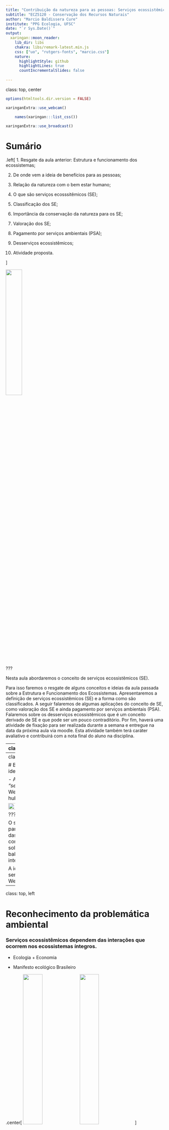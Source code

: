 ```yaml
---
title: "Contribuição da natureza para as pessoas: Serviços ecossistêmicos"
subtitle: "ECZ5120 - Conservação dos Recursos Naturais"
author: "Marcio Baldissera Cure"
institute: "PPG Ecologia, UFSC"
date: "`r Sys.Date()`"
output:
  xaringan::moon_reader:
    lib_dir: libs
    chakra: libs/remark-latest.min.js
    css: ["uo", "rutgers-fonts", "marcio.css"]
    nature:
      highlightStyle: github
      highlightLines: true
      countIncrementalSlides: false
      
---
```

class: top, center

```r
options(htmltools.dir.version = FALSE)
```

```r
xaringanExtra::use_webcam()
```

```r
	names(xaringan:::list_css())
```

```r
xaringanExtra::use_broadcast()
```

# Sumário

.left[
1. Resgate da aula anterior: Estrutura e funcionamento dos ecossistemas;

2. De onde vem a ideia de benefícios para as pessoas;

3. Relação da natureza com o bem estar humano;

4. O que são serviços ecosssitêmicos (SE);

3. Classificação dos SE;

4. Importância da conservação da natureza para os SE;

5. Valoração dos SE;

6. Pagamento por serviços ambientais (PSA);

7. Desserviços ecossistêmicos;

8. Atividade proposta.

]

<img width="32%" src="https://conhecimentocientifico.r7.com/wp-content/uploads/2019/07/polinizacao-formas-tipos-agentes-polinizadores-autopolinizacao-1.jpg"/>

???

Nesta aula abordaremos o conceito de serviços ecossistêmicos (SE).

Para isso faremos o resgate de alguns conceitos e ideias da aula passada sobre a Estrutura e Funcionamento dos Ecossistemas.
Apresentaremos a definição de serviços ecossistêmicos (SE) e a forma como são classificados. A seguir falaremos de algumas aplicações do conceito de SE, como valoração dos SE e ainda pagamento por serviços ambientais (PSA). Falaremos sobre os desserviços ecossistêmicos que é um conceito derivado de SE e que pode ser um pouco contraditório. Por fim, haverá uma atividade de fixação para ser realizada durante a semana e entregue na data da próxima aula via moodle. Esta atividade também terá caráter avaliativo e contribuirá com a nota final do aluno na disciplina.

---
class: top, center

# Resgatando conceitos

pull-left[

1. Ecosssitema;

2. Interações ecológicas;

3. Atributos funcionais;

4. Fluxos de massa e energia;

5. Propriedades emergentes.

]


```r
knitr::include_graphics("https://static.todamateria.com.br/upload/fa/to/fatoresbioticoseabioticos.jpg")
```
]

- Qualitative stability in model ecosystems - Robert May (1973) - *Ecology*

https://sci-hub.se/https://www.jstor.org/stable/1935352

???

Na aula passada, vimos que ecossistemas são um nível de organização ecológico dinâmico e complexo. Ele é complexo porque é formado por múltiplos elementos bióticos e abióticos (i.e. seres vivos e elementos não vivos) que interagem entre si. É dinâmico porque muda com o tempo. Estas interações são determinadas pelos atributos funcionais, que são características morfológicas, fisiológicas e comportamentais. Tamanho da nadadeira de um peixe é um atributo relacionado com sua mobilidade, por exemplo. A mobilidade vai determinar o tipo de alimento que o peixe vai conseguir capturar. Atributos fisiológicos também são importantes, como o metabolismo de substâncias tóxicas por animais e por plantas, que serão determinantes tanto para a sobrevivência de determinada espécie como para a recuperação de um ambiente degradado. Sendo assim, diferentes atributos vão permitir diferentes interações com o ambiente e com os outros seres vivos.

Da mesma forma que as condições do ambiente determinam a composição de atributos das espécies que formam um ecossistema, a composição de atributos também determina as condições abióticas locais. Por exemplo, as árvores são como bombas d'água naturais. Através de seus vasos, que vão das raízes até as folhas, elas tiram a água do solo e jogam para a atmosfera. É um processo passivo que depende basicamente da diferença de pressão entre as raízes e a superfície das folhas. Como as árvores não gastam energia, a eficiência no uso da água é bem baixa. Elas aproveitam, aproximadamente 5 % da água que elas retiram do solo, o resto é perdido para a atmosfera. A água "perdida" para a atmosfera será reciclada através de chuvas locais ou regionais e, parte dela, será reaproveitada pelas plantas. Sendo assim, os produtos da interação entre o solo, a atmosfera e as plantas vão depender de características das plantas, como por exemplo tamanho das folhas, espessura dos vasos, altura das árvores, entre outros. Desta forma, um local com mais espécies também terá uma maior diversidade de atributos funcionais, o que por sua vez permitirá uma maior interação entre os elementos do ecossistema e garantirá maior eficiência no aproveitamento dos recursos que culminará em maior variedade de funções ecossistêmicas e em mecanismos de auto regulação.

---
class: top, center

# Benefícios aos seres humanos!
### Mas de onde veio essa ideia?

- A ideia de SE surgiu na década de 1970, com o nome de *"serviços da natureza"* em um artigo publicado por Walter Westman, na Science, em 1977. https://sci-hub.se/https://science.sciencemag.org/content/197/4307/960

<img width="52%" src="https://www.twincities.com/wp-content/uploads/2015/11/20130213__walterwestman.jpg?w=427"/>

???

O ser humano é um ser natural, ou seja, ele é um ser que faz parte da natureza. Assim como os outros animais, ele depende das condições e recursos naturais para sobreviver. Estas condições e recursos como água potável, comida, oxigênio, solos férteis, clima regulado, ciclos biogeoquímicos balanceados, etc, são as funções do ecossistema, frutos das interações. 

A ideia de SE surgiu na década de 1970, com o nome de serviços da natureza em um artigo publicado por Walter Westman, na Science, em 1977.

---
class: top, left

# Reconhecimento da problemática ambiental

### Serviços ecossistêmicos dependem das interações que ocorrem nos ecossistemas íntegros.

- Ecologia + Economia

- Manifesto ecológico Brasileiro

.center[
<img width="35%" src="https://static.dw.com/image/434918_4.jpg"/>
<img width="35%" src="https://d1pkzhm5uq4mnt.cloudfront.net/imagens/capas/_0e9766bdfa76b54820e5980e991cf429ff873674.jpg"/>
]

???

Entretanto, a ideia de que a natureza suporta o bem estar humano já vinha sendo discutida há décadas sob o olhar utilitarista dos recursos naturais, principalmente após a segunda metade do século XX em que se intensificaram os impactos ambientais e os danos ficaram mais evidentes. No mesmo período, com o avanço da ciência ecológica, especialmente de estudos de ecossistemas, o valor intrínseco dos elementos da natureza e a sua importância para o ser humano também ganhou visibilidade. O conceito de serviços ecossistêmicos tem sua origem em duas disciplinas irmãs: economia e ecologia. As duas possuem o mesmo prefixo "eco" ou, do Grego "oikos", que significa "casa". Enquanto ecologia usa o sufixo "logia", que significa "estudo" ou "conhecimento", a economia usa "nomia", que quer dizer "organização" ou "gestão". Dessa forma, antes de gerir a casa, devemos conhecê-la. Gerir sem conhecer é arriscado, é como andar no escuro.

---
class: top, center

# Millenium Ecosystem assessment

- Acessa as consequencias das mudanças nos ecossistemas para o bem estar humano e qualidade de vida. (1360 especialistas em todo o mundo)

```r
knitr::include_graphics("./img/gene-fig-4.3-matrix.jpg")
```

https://library.wur.nl/WebQuery/wurpubs/326575

???

O MEA foi criado com o objetivo de entender as consequencias das mudanças no ecossisema para o bem estar humano, visando a qualidade de vida. Foi uma iniciativa de produção e compilação de informações com a participação de mais de 1360 colaboradores.

---
class: top, center

# O que são serviços ecossistêmicos (SE)


.left[

- Propriedades emergentes dos ecossistemas;

- Benefícios diretos e indiretos proporcionados pela natureza ao seres humanos;

- Sustentam a vida humana e sua cultura.

]

```r
knitr::include_graphics("https://www.xamanismo.com.br/wp-content/uploads/2019/11/GAIA-87-239x300.jpg")
```
.center[Ilustração da deusa Gaia sustentando a vida humana.]

???

Os chamados SERVIÇOS ECOSSISTÊMICOS são benefícios diretos e indiretos prestados ao ser humano pela natureza e são fundamentais para sobrevivência e cultura humana. Segundo o MEA (2005), os SE estão intimamente relacionados com o bem estar humano e com a qualidade de vida. 


---
class: top, left
# Relação da natureza com o bem estar humano

```r
knitr::include_graphics("https://www.researchgate.net/publication/257744152/figure/fig3/AS:267815852703757@1440863683207/Millennium-ecosystem-assessment-MA-overview-diagram.png")
```


---
class: top, center

# Confusão de conceitos: 

.left[
- Lei Federal 14.119/21

- Contribuição da Natureza para as pessoas (BPBES)

- Consideração da diversidade de percepções e modelos culturais e sociais.
]

<img width="32%" src="https://upload.wikimedia.org/wikipedia/commons/thumb/c/cf/Alfred_Jacob_Miller_-_Hunting_Buffalo_-_Walters_371940190.jpg/1024px-Alfred_Jacob_Miller_-_Hunting_Buffalo_-_Walters_371940190.jpg"/>
<img width="32%" src="https://upload.wikimedia.org/wikipedia/commons/5/5a/Bison_skull_pile-restored.jpg"/>
<img width="23%" src="https://www.blogblog.com/1kt/watermark/body_background_navigator.png"/>

???

Há também grande discussão em relação ao termo serviços ambientais. Muitos autores costumam usar como sinônimo de serviços ecossistêmicos. Entretanto o MMA (2021) define serviços ambientais como ações por parte dos seres humanos para melhorar os serviços ecossitêmicos. É sempre bom atentar para definições.

---
class: top, center
# CLASSIFICAÇÃO DOS SEs

## Serviços de provisão

### Engloba elementos da natureza consumidos pelos seres humanos.

- Alimentos;

- Matérias primas;

- Combustíveis;

- Recursos medicinais;

- Água potável


<img width="32%" src="https://static.escolakids.uol.com.br/conteudo_legenda/ebb317cb12e9140b62a62a18ce5b9a55.jpg"/>
<img width="32%" src="https://i1.wp.com/blog.observagastronomia.com.br/wp-content/uploads/2021/06/Captura-de-Tela-2021-06-25-as-11.21.51.png?resize=691%2C500"/>
<img width="32%" src="https://publisher-publish.s3.eu-central-1.amazonaws.com/pb-brasil247/swp/jtjeq9/media/20180710140756_d0ea8ca8e15ac03c9eb453c72187003213c8d1694e2ea03683ab8e2e43777058.jpeg"/>

???

Os serviços ecossistêmicos podem ser classificados de diferentes formas. O framework adotado pelo Millennium Ecosystem Assessment (MEA, 2005) e divide os serviços ecossistêmicos em quatro tipos: Serviços de provisão, serviços de regulação, serviços de suporte e serviços culturais. 

Os serviços de provisão são todos aqueles que provêm elementos utilizados pelo ser humano, como matérias primas, alimentos, água e medicamentos. 

---
class: top, center

# Serviços culturais

.left[
## Benefícios não materiais que os ecossistemas fornecem.

- Recreação;

- Turismo;

- Inspiração artística;

- Inspiração espiritual.]

.center[
<img width="32%" src="https://media-cdn.tripadvisor.com/media/photo-s/0c/3c/8a/4a/contemplando-a-paisagem.jpg"/>
<img width="32%" src="https://oempregoeseucom.files.wordpress.com/2020/05/boleadeiras-2.jpg"/>
<img width="30%" src="https://www.dicionarioinformal.com.br/image/b/1769.jpg"/>
]

???

 Os serviços culturais, são aqueles relacionados com a contemplação da paisagem, com recreação, com inspiração artística e influências religiosas. 

---
class: top, center

# Serviços de Regulação

.left[
## Englobam as funções ecossistêmicas que regulam as condições ambientais apropriadas para a existência e bem estar humano.


- Prevenção de erosão;

- Purificação da água;

- Controle de pragas

- Amortecimento de eventos climáticos extremos]

<img width="38%" src="http://s2.glbimg.com/IeH1XSroIm2nLkHJrsR2SRAJICw=/620x465/s.glbimg.com/jo/g1/f/original/2013/09/17/mangue_1.jpg"/>
<img width="38%" src="http://3.bp.blogspot.com/-G0ymDasfxpQ/U0k5AiTxK8I/AAAAAAAAAMM/zSv_AnsjWeE/s1600/mangue+5.jpg"/>

???

Os serviços de regulação garantem a regulação climática, regulação de doenças e a purificação da água.

---
class: top, center


# Serviço de Suporte

.left[
## São serviços necessários para que os outros serviços existam.

- Formação dos solos;

- Ciclagem de nutrientes;

- Produção de oxigênio;

- Polinização
]
<img width="40%" src="https://www.coladaweb.com/wp-content/uploads/2017/09/20170906-polinizacao.jpg"/>
<img width="45%" src="https://revistapesquisa.fapesp.br/wp-content/uploads/2019/11/018-029_capa-amazonia-1_285-5-1140px.jpg"/>

???

Já os serviços de suporte, suportam todos os outros e são relacionados com a ciclagem de nutrientes, com a formação dos solos, dispersão de sementes e com a produtividade primária, por exemplo. 

---
class: top, center
# IPBES - Plataforma intergovernamental para a biodiversidade e serviços ecossistêmicos

- Criada em 2012 com a missão de estreitar a relação da ciência com as políticas de conservação da biodiversidade para o bem estar humano e desenvolvimento sustentável.

<img width="22%" src="https://encrypted-tbn0.gstatic.com/images?q=tbn:ANd9GcTBTQ2ow4JXGWpnodcJ-nMS0lVmGJMhM_KrYrTRc50Qo0U4Uj2qfxGFrKyTFQdE_w_y2c8&usqp=CAU"/>
<img width="22%" src="https://encrypted-tbn0.gstatic.com/images?q=tbn:ANd9GcSuVtmfshwlrg-b05d2z99et_W1qOBK2UIlCxmcR7P4cFxqCLDQ-eBDVx89BNCcA9BIoCE&usqp=CAU"/>
<img width="22%" src="https://encrypted-tbn0.gstatic.com/images?q=tbn:ANd9GcSdks2wuQi7nHZjNIGWVq7gIBgwPJGj7Etl0QMkMhCCFeQx3P3u0ThUXzV7wnzg9x7qvak&usqp=CAU"/>
<img width="22%" src="https://encrypted-tbn0.gstatic.com/images?q=tbn:ANd9GcR0IMg5VdYMgyFBHq20Rge7NVPiHu10mw1vwzFYuyz-l5fnRMwhGsqfbZHYbYZuLupLsIo&usqp=CAU"/>


???

Atualmente, na esteira do MEA e IPCC, o IPBES (Plataforma Intergovernamental para a Biodiversidade e Serviços ecossistêmicos) é uma iniciativa internacional para estreitar a relação da ciência com políticas para conservação da biodiversidade ligados com o bem estar humano. O IPBES busca entender a contribuição da natureza para as pessoas e a interação das pessoas com a natureza para coprodução de serviços e para a sustentabilidade do bem estar humano. Por exemplo, comunidades de pescadores são um bom exemplo de interação complexa entre seres humanos e a natureza que determinam o bem estar humano através de formas específicas de manejo, disponibilidade de recursos e regras e instituições que regulam o acesso e distribuição dos recursos. A incorporação do conhecimento local e/ou tradicional na coprodução dos benefícios prestados pela natureza são fundamentais para a sustentabilidade dos SE, uma vez que padrões e processos são específicos de cada local e as formas de manejo devem se adequar a este contexto.


---
class: top, center

# BPBES: Plataforma brasileira para a biodiversidade e serviços ecossistêmicos.

- Adota conceitos, diretrizes e definições do IPBES para serem aplicados em diagnósticos em âmbito nacional.

- Orientação de políticas de conservação onde há conhecimento consolidado, com menor risco de incertezas. 

<img width="62%" src="https://www.bpbes.net.br/wp-content/uploads/2017/08/logo-BPBES.png"/>

???

A plataforma brasileira para a biodiversidade e serviços ecossistêmicos é uma iniciativa brasileira que segue o framework proposto pelo IPBES com o intuito de diagnosticar a situação dos serviços ecossistêmicos e sua relação com o bem estar humano em âmbito nacional. Além disso, o BPBES orienta políticas de conservação baseadas nos relatórios e diagnósticos ancorados na ciência que têm a vantagem de diminuir as incertezas, o que aumenta a eficiência dos esforços de conservação, como por exemplo a aplicação de capital público.

---
class: top, left

# Valoração dos serviços ecossistêmicos

- Valoração: Estimativa da importância de algo (Constanza et al, 2017);


.center[
<img width="40%" src="https://segredosdomundo.r7.com/wp-content/uploads/2020/11/diamante-conheca-8-dicas-de-como-diferenciar-um-verdadeiro-do-falso-1.jpg"/>
<img width="40%" src="https://portalwp.s3.amazonaws.com/wp-content/uploads/20190219162129/shutterstock_109380863.jpg"/>


]

???

Baseado na visão utilitarista, alguns estudos propõem a valoração dos serviços ecossistêmicos para auxiliar os tomadores de decisão.

Valoração é a estimativa da importância de algo, mas nem sempre são baseadas em termos do capital. Imagine que você está caminhando no Cerrado em plena estação seca. O que vale mais, um copo d'água ou uma nota de 200 Reais?

Entretanto alguns serviços são difíceis de valorar, pois muitos não têm valor de mercado. 

 Há algumas abordagem para valorações desvinculadas do mercado do capital, como o Total Economic Value (TEV), que não necessariamente quantifica o valor total de um ecossistema, mas sim calcula o efeito das mudanças ambientais nos valores de uso e não uso para diferentes funções ecossistêmicas. Ele considera as escalas temporal e espacial e é muito caso-específico, não podendo ser generalizado.


---
class: top, left

# Valoração dos serviços ecossistêmicos


- Valor ecológico: Avaliação *não monetária* da integridade, saúde e ou resiliência de um ecossistema;

.center[
<img width="70%" src="https://maestrovirtuale.com/wp-content/uploads/2019/10/Ecosistema-min.jpg"/>]

???

Há ainda argumentos de que o objetivo da valoração é quantificar a importância na mudança dos ecossistemas para a provisão de serviços essenciais ao bem estar humano. Só que o valor de algo é, também, relativo à cultura de cada local.  

---
class: top, left

# Valoração dos serviços ecossistêmicos

- Valor intrínseco: Valor que *independe da utilidade*;

.center[
<img width="33%" src="https://upload.wikimedia.org/wikipedia/commons/thumb/a/a2/Tick_male_(aka).jpg/280px-Tick_male_(aka).jpg"/>
<img width="33%" src="https://marsemfim.com.br/wp-content/uploads/2016/04/27110346028145.jpg"/>
]

---
class: top, left

# Valoração dos serviços ecossistêmicos

- Valor econômico: Relacionado com *utilidade e bem estar*. **Não necessariamente $**

- Dificuldade de valorar determinados serviços.

**Estudo estima em R$ 43 bilhões a contribuição econômica dos polinizadores**

.center[
<img width="60%" src="https://s2.glbimg.com/zvIhEkvf8ghydW4ltlqYZY1LCaM=/620x350/e.glbimg.com/og/ed/f/original/2018/11/23/41401193_2202020250087763_7573187623968047104_n.jpg"/>]

???

A valoração em termos do capital ainda pode ofuscar o valor intrínseco da natureza que não pode ser trocado por nenhuma moeda, uma vez que não produz por ele mesmo o essencial à vida humana. Da mesma forma, outros são difíceis de quantificar, como serviços culturais e contemplativos.

Ainda há muitos problemas a serem solucionados antes da valoração dos serviços ecossistêmicos. É preciso ter maior conhecimento das interações ecossistêmicas e de todos os elementos envolvidos para a emergência das suas funções. Além disso, o tamanho da área necessária para produzir e manter determinado serviço ecossistêmico é desconhecido. Se for valorar um ecossistema em termos de produtividade primária e biodiversidade, uma floresta tropical tem muito mais valor do que uma restinga. Entretanto, o papel da restinga na proteção costeira contra eventos extremos e erosão, no armazenamento de água, ciclagem de nutrientes e até na provisão de alimentos pode ser inestimável para o local. Dessa forma todos os ecossistemas são importantes e prestam serviços fundamentais para o ser humano de forma direta e indireta.

---
class: top, center

# Exemplo de valoração monetária

```r
knitr::include_graphics("img/coscieme_paper.png")
```

```r
knitr::include_graphics("img/coscieme_table.png")
```

Cutural ecosystem services: The inspirational value of ecosystems in popular music: https://sci-hub.se/https://doi.org/10.1016/j.ecoser.2015.10.024 

???

A inspiração cultural ou artística, ou até mesmo, o simples uso contemplativo da paisagem dificilmente podem ser valorados. Estes desafios estimulam as mentes criativas a achar soluções, como neste artigo que eu trago para vocês (https://doi.org/10.1016/j.ecoser.2015.10.024). Neste artigo, o autor busca valorar o valor inspiracional dos diferentes ecossistemas por meio de plataforma de download de músicas. Primeiro, ele definiu palavras chave que identificam os diferentes tipos de ecossistemas e classificou as músicas por ecossistema. Então, ele analisou o valor de download de cada música e o número de downloads das músicas. Dessa forma, ele estimou o valor inspiracional de cada ecossistema. Claro que é uma estimativa, e pode ser melhorada, mas dá uma ideia do esforço neste tipo de valoração.

---
class: top, left

# Pagamento por serviços ambientais (PSA)

## É um instrumento econômico que recompensa em termos do capital, aqueles que produzem ou conservam os serviços ecossistêmicos.

- Lei Federal 14.119/21

**Serviços ambientais:** atividades individuais ou coletivas que favorecem a manutenção, a recuperação ou a melhoria dos serviços ecossistêmicos.

**Serviços ecossistêmicos:** benefícios relevantes para a sociedade gerados pelos ecossistemas, em termos de manutenção, recuperação ou melhoria das condições ambientais.

**Pagamento por serviços ambientais:** transação de natureza voluntária, mediante a qual um *pagador de serviços ambientais* transfere a um provedor desses serviços recursos financeiros ou outra forma de remuneração, nas condições acertadas, respeitadas as disposições legais e regulamentares pertinentes

???

Os estudos de valoração ambiental têm o propósito de serem aplicados na conservação. Pagamentos por serviços ambientais são mecanismos de proteção ambiental que garantem a integridade dos ecossistemas para produção de serviços através do estímulo financeiro ao não-uso ou uso "sustentável". Existem, na verdade, diversas modalidades, entre elas a que o governo paga pela utilização de métodos menos danosos ao ambiente. Por exemplo, a partir da estimativa da produção potencial de determinada área a ser conservada, o produtor é ressarcido por não utilizá-la. Entretanto, outros termos também são utilizados como sinônimo, como "compensação" ou "retribuição", mas possuem aplicações diferentes. Compensação e retribuição remetem a ideia de pagar para usar. Um exemplo são os famosos créditos de carbono. Recentemente, a Lei nº 14.119, promulgada em 13 de janeiro de 2021, institui a Política Nacional de Pagamentos por Serviços Ambientais (PNPSA).

---
class: top, center

# Desserviços ecossistêmicos
## São impactos causados ao bem estar humano por elementos e processos naturais.

- Custo de manutenção de áreas urbanas;

- Pragas em plantações;

- Doenças;

- Eventos climáticos extremos...

<img width="40%" src="https://brasil.un.org/sites/default/files/styles/featured_image/public/2020-01/enchente-e1578324722359.jpg?itok=pd82RNTi"/>
<img width="40%" src="https://images2.portalon.com.br/wp-content/uploads/2020/06/2020-06-03_arborizacao_segura_2wwwitatibaspgovbrwwwitatibaspgovbr_thumb_medium555_0-1591280527.jpg"/>

???

Há ainda um conceito derivado dos serviços ecossistêmicos, que é o desserviço ecossistêmico. Ele foca em elementos ou processos naturais que, de alguma forma, prejudicam os seres humanos. Há diversos exemplos, como picadas de insetos, pragas que causam prejuízos, doenças, plantas urticantes, sucessão primária nas áreas urbanas e que gera custos de manutenção...enfim, inúmeros exemplos.

---
class: top, center

## Soluções baseadas na Natureza para as cidades brasileiras: 

- Promover intervenções inspiradas em ecossistemas saudáveis para enfrentar desafios urgentes da sociedade, especialmente nas grandes metrópoles.

<img width="55%" src="https://americadosul.iclei.org/wp-content/uploads/sites/78/2021/06/londrina.jpeg"/>

- Soluções Baseadas na Natureza (SBN) nas cidades brasileiras: https://www.bpbes.net.br/organizacoes-se-unem-para-estimular-uso-de-solucoes-baseadas-na-natureza-no-brasil/

???

Os outros animais, de uma geração para a outra, modificam quase nada suas formas de interagir com o ambiente. Modificações comportamentais podem ocorrer em escalas longas de tempo para se adaptar a mudanças graduais nas condições abióticas. Por outro lado, o ser humano incorpora em sua cultura conhecimentos científicos e tecnológicos que são passados de geração em geração. Sendo assim, há modificações constantes nas formas de manejar, extrair e utilizar os recursos naturais por parte do ser humano. Se não levarem em consideração os ciclos da natureza e sua capacidade de autoorganização, há séria ameaça à qualidade e quantidade de serviços ecossistêmicos disponíveis para as gerações futuras.

---
# Atividade proposta I
## Questão para reflexão:
- Você acredita que a tecnologia dá conta de suprir todas as nossas necessidades e substituir as funções vitais dos sistemas naturais?

- Responder em até 300 palavras.

.center[
<img width="55%" src="https://thumbs.dreamstime.com/z/natureza-e-tecnologia-10914487.jpg"/>]

---
# Atividade proposta II

- Explique brevemente o que são serviços ecossistêmicos. A seguir escolha um dentre os ecossistema da Ilha de Santa Catarina e verse sobre os SE associados. Explique como as interações dos elementos do ecossistema escolhido contribuem com a emergência, qualidade e quantidade dos SE. O texto deve ter no mínimo 300 palavras e no máximo 500. Obs: Usar fontes Liberation Sans ou Times New Roman, tamanho 12. Exemplos de ecossistemas da ilha: restinga, floresta atlântica, dunas, mangue, costão rochoso, laguna, lagoa, praia.

.center[
<img width="55%" src="https://i1.wp.com/professoruesleipaterno.com/wp-content/uploads/2018/04/restinga-joaquina.jpg?resize=616%2C386&ssl=1"/>]

---
class: top, left

# Referências

- Artigo de Walter Westman (1977) - Science: https://sci-hub.se/https://science.sciencemag.org/content/197/4307/960

- Brazilian Platform on Biodiversity and Ecosystem Services: https://www.bpbes.net.br/

- Continued degradation of the environment increasing the likelihood of diseases spreading from animals to humans: UN Biodiversity Report - https://e-nnw.com/continued-degradation-of-the-environment-increasing-the-likelihood-of-diseases-spreading-from-animals-to-humans-un-biodiversity-report

- IPBES - Intergovernmental Plataform on Biodiversity and Ecosystem Services: https://ipbes.net/

- The IPBES Conceptual Framework — connecting nature
and people: https://ipbes.net/sites/default/files/downloads/pdf/Diaz_et_al._2015_IPBESConceptualFramework.pdf

- Lutzemberger Forever Gaia - Documentário completo: https://www.youtube.com/watch?v=-qaQE18VNgc

- Cutural ecosystem services: The inspirational value of ecosystems in popular music: https://sci-hub.se/https://doi.org/10.1016/j.ecoser.2015.10.024

- Millenium Ecosystem Assessment: https://www.millenniumassessment.org/en/index.html

---

Costanza, R. et al. The value of the world's ecosystem services and natural capital. Nature 387, 253-260 (1997).

Daily, G. C. et al. Ecosystem services: Benefits supplied to human societies by natural ecosystems. Issues in Ecology 2, 1-18 (1997).

MEA. Millennium Ecosystem Assessment: Ecosystems and Human Well-being: Synthesis. Washington, DC: Island Press, 2005.

Wall, D. H. ed. Sustaining Biodiversity and Ecosystem Services in Soils and Sediments. SCOPE 64 Washington, DC: Island Press, 2004.

- Simple matematical models with very complicated dynamics - Robert May (1976) - Nature: https://sci-hub.se/https://www.nature.com/articles/261459a0

- https://www.sciencedirect.com/science/article/pii/S0959378010001172?casa_token=knqEYycmIygAAAAA:uDJSpaZVQBth6mMEiXQJ7hoIYWPU31fh2dBm_kADYriCVK69Rr0QeCZ7dnHwvErCQOxj3i-hhlI

- https://www.cell.com/current-biology/pdf/S0960-9822(05)01029-8.pdf

- https://epocanegocios.globo.com/Brasil/noticia/2019/02/estudo-estima-em-r-43-bilhoes-contribuicao-economica-dos-polinizadores.html

- https://bv.fapesp.br/pt/auxilios/1025/biodiversidade-e-uso-sustentavel-de-polinizadores-com-enfase-em-abelhas-meliponini/

---

## Contato para críticas, dúvidas, sugestões e discussões:

- marciobcure@gmail.com

### Até a aula que vem. Fiquem bem!